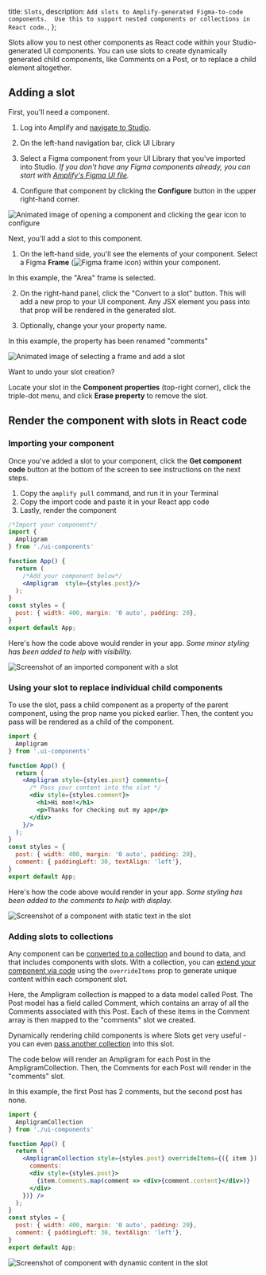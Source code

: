   title: `Slots`,
  description: `Add slots to Amplify-generated Figma-to-code components.  Use this to support nested components or collections in React code.`,
};

Slots allow you to nest other components as React code within your Studio-generated UI components. You can use slots to create dynamically generated child components, like Comments on a Post, or to replace a child element altogether.

## Adding a slot
First, you'll need a component.  
1. Log into Amplify and [navigate to Studio](/console/adminui/start/).

2. On the left-hand navigation bar, click UI Library

3. Select a Figma component from your UI Library that you've imported into Studio.
*If you don't have any Figma components already, you can start with [Amplify's Figma UI file](/console/uibuilder/figmatocode/).*

4. Configure that component by clicking the **Configure** button in the upper right-hand corner.

![Animated image of opening a component and clicking the gear icon to configure](/images/console/slots-console1.gif)

Next, you'll add a slot to this component.  
1. On the left-hand side, you'll see the elements of your component. Select a Figma **Frame** (![Figma frame icon](/images/console/figma-frame-icon.png)) within your component.  

  In this example, the "Area" frame is selected.

2. On the right-hand panel, click the "Convert to a slot" button. This will add a new prop to your UI component. Any JSX element you pass into that prop will be rendered in the generated slot.

3. Optionally, change your your property name.  

  In this example, the property has been renamed "comments"

![Animated image of selecting a frame and add a slot](/images/console/slots-console2.gif)

<Callout warning>

Want to undo your slot creation?  

Locate your slot in the **Component properties** (top-right corner), click the triple-dot menu, and click **Erase property** to remove the slot.

</Callout>

## Render the component with slots in React code
### Importing your component
Once you've added a slot to your component, click the **Get component code** button at the bottom of the screen to see instructions on the next steps.  
1. Copy the `amplify pull` command, and run it in your Terminal
2. Copy the import code and paste it in your React app code
3. Lastly, render the component

```jsx
/*Import your component*/
import { 
  Ampligram 
} from './ui-components'

function App() {
  return (
    /*Add your component below*/
    <Ampligram  style={styles.post}/> 
  );
}
const styles = {
  post: { width: 400, margin: '0 auto', padding: 20},
}
export default App;
```

Here's how the code above would render in your app. *Some minor styling has been added to help with visibility.*

![Screenshot of an imported component with a slot](/images/console/slots1.png)

### Using your slot to replace individual child components
To use the slot, pass a child component as a property of the parent component, using the prop name you picked earlier. Then, the content you pass will be rendered as a child of the component.  


````jsx
import { 
  Ampligram 
} from '.ui-components'

function App() {
  return (
    <Ampligram style={styles.post} comments={
      /* Pass your content into the slot */
      <div style={styles.comment}> 
        <h1>Hi mom!</h1>
        <p>Thanks for checking out my app</p>
      </div>
    }/>
  );
}
const styles = {
  post: { width: 400, margin: '0 auto', padding: 20},
  comment: { paddingLeft: 30, textAlign: 'left'},
}
export default App;
````

Here's how the code above would render in your app. *Some styling has been added to the comments to help with display.*

![Screenshot of a component with static text in the slot](/images/console/slots2.png)

### Adding slots to collections
Any component can be [converted to a collection](/console/uibuilder/collections/) and bound to data, and that includes components with slots.  With a collection, you can [extend your component via code](/console/uibuilder/override/) using the `overrideItems` prop to generate unique content within each component slot.  

Here, the Ampligram collection is mapped to a data model called Post. The Post model has a field called Comment, which contains an array of all the Comments associated with this Post. Each of these items in the Comment array is then mapped to the "comments" slot we created.  

Dynamically rendering child components is where Slots get very useful - you can even [pass another collection](/console/uibuilder/override/#nesting-collections) into this slot. 

The code below will render an Ampligram for each Post in the AmpligramCollection. Then, the Comments for each Post will render in the "comments" slot.  

In this example, the first Post has 2 comments, but the second post has none.

```jsx
import { 
  AmpligramCollection 
} from './ui-components'

function App() {
  return (
    <AmpligramCollection style={styles.post} overrideItems={({ item }) => ({
      comments: 
      <div style={styles.post}>
        {item.Comments.map(comment => <div>{comment.content}</div>)}
      </div>
    })} />
  );
}
const styles = {
  post: { width: 400, margin: '0 auto', padding: 20},
  comment: { paddingLeft: 30, textAlign: 'left'},
}
export default App;
```

![Screenshot of component with dynamic content in the slot](/images/console/slots3.png)